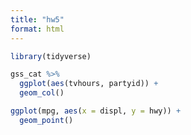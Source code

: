 ```yaml
---
title: "hw5"
format: html
---
```


```r
library(tidyverse)
```

```r
gss_cat %>%
  ggplot(aes(tvhours, partyid)) +
  geom_col()
```
```r
ggplot(mpg, aes(x = displ, y = hwy)) +
  geom_point()
```

